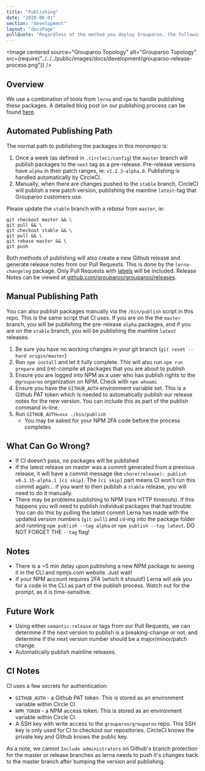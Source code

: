 ```yaml
---
title: "Publishing"
date: "2020-08-01"
section: "development"
layout: "docsPage"
pullQuote: "Regardless of the method you deploy Grouparoo, the following topology will need to be created."
---
```



<Image
  centered
  source="Grouparoo Topology"
  alt="Grouparoo Topology"
  src={require("../../../public/images/docs/development/grouparoo-release-process.png")}
/>

## Overview

We use a combination of tools from `lerna` and `npm` to handle publishing these packages. A detailed blog post on our publishing process can be found [here](https://www.grouparoo.com/blog/grouparoo-monorepo-deployment).

## Automated Publishing Path

The normal path to publishing the packages in this monorepo is:

1. Once a week (as defined in `.circleci/config`) the `master` branch will publish packages to the `next` tag as a pre-release. Pre-release versions have `alpha` in their patch ranges, ie: `v1.2.3-alpha.0`. Publishing is handled automatically by CircleCI.
2. Manually, when there are changes pushed to the `stable` branch, CircleCI will publish a new patch version, publishing the mainline `latest`-tag that Grouparoo customers use.

Please update the `stable` branch with a _rebase_ from `master`, ie:

```
git checkout master && \
git pull && \
git checkout stable && \
git pull && \
git rebase master && \
git push
```

Both methods of publishing will also create a new Github release and generate release notes from our Pull Requests. This is done by the `lerna-changelog` package. Only Pull Requests with [labels](https://github.com/lerna/lerna-changelog) will be included. Release Notes can be viewed at [github.com/grouparoo/grouparoo/releases](https://github.com/grouparoo/grouparoo/releases).

## Manual Publishing Path

You can also publish packages manually via the `/bin/publish` script in this repo. This is the same script that CI uses. If you are on the the `master` branch, you will be publishing the pre-release `alpha` packages, and if you are on the `stable` branch, you will be publishing the mainline `latest` releases.

1. Be sure you have no working changes in your git branch (`git reset --hard origin/master`)
2. Run `npm install` and let it fully complete. This will also run `npm run prepare` and (re)-compile all packages that you are about to publish
3. Ensure you are logged into NPM as a user who has publish rights to the `@grouparoo` organization on NPM. Check with `npm whoami`
4. Ensure you have the `GITHUB_AUTH` environment variable set. This is a Github PAT token which is needed to automatically publish our release notes for the new version. You can include this as part of the publish command in-line.
5. Run `GITHUB_AUTH=xxx ./bin/publish`
   - You may be asked for your NPM 2FA code before the process completes.

## What Can Go Wrong?

- If CI doesn't pass, no packages will be published
- If the latest release on master was a commit generated from a previous release, it will have a commit message like `chore(release): publish v0.1.15-alpha.1 [ci skip]`. The `[ci skip]` part means CI won't run this commit again... if you want to then publish a `stable` release, you will need to do it manually.
- There may be problems publishing to NPM (rare HTTP timeouts). If this happens you will need to publish individual packages that had trouble. You can do this by pulling the latest commit Lerna has made with the updated version numbers (`git pull`) and `cd`-ing into the package folder and running `npm publish --tag alpha` or `npm publish --tag latest`. DO NOT FORGET THE `--tag` flag!

## Notes

- There is a ~5 min delay upon publishing a new NPM package to seeing it in the CLI and npmjs.com website. Just wait!
- If your NPM account requires 2FA (which it should!) Lerna will ask you for a code in the CLI as part of the publish process. Watch out for the prompt, as it is time-sensitive.

## Future Work

- Using either `semantic-release` or tags from our Pull Requests, we can determine if the next version to publish is a breaking-change or not, and determine if the next version number should be a major/minor/patch change.
- Automatically publish mainline releases.

## CI Notes

CI uses a few secrets for authentication:

- `GITHUB_AUTH` - a Github PAT token. This is stored as an environment variable within Circle CI.
- `NPM_TOKEN` - a NPM access token. This is stored as an environment variable within Circle CI.
- A SSH key with write access to the `grouparoo/grouparoo` repo. This SSH key is only used for CI to checkout our repositories. CircleCI knows the private key and Github knows the public key.

As a note, we cannot `Include administrators` on Github's branch protection for the master or release branches as lerna needs to push it's changes back to the master branch after bumping the version and publishing.
